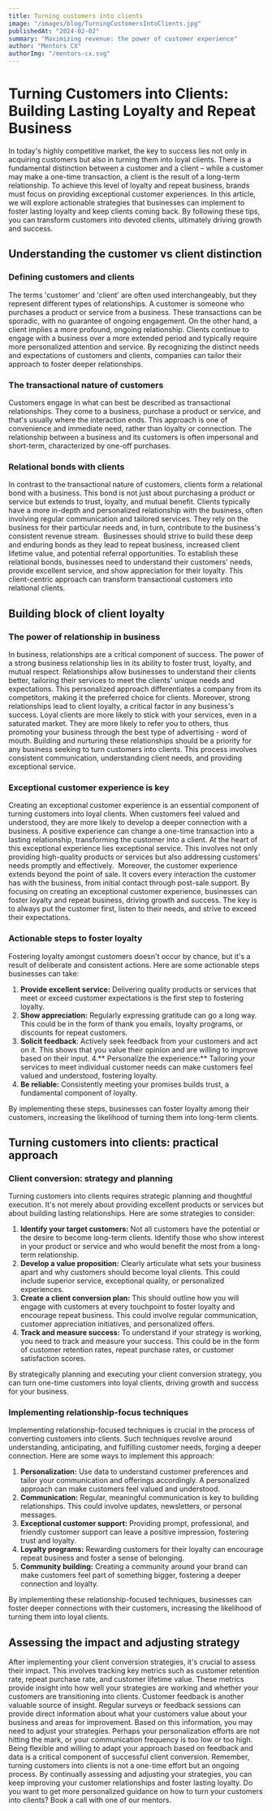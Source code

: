 ```yaml
---
title: Turning customers into clients
image: "/images/blog/TurningCustomersIntoClients.jpg"
publishedAt: "2024-02-02"
summary: "Maximizing revenue: the power of customer experience"
author: "Mentors CX"
authorImg: "/mentors-cx.svg"
---
```


# Turning Customers into Clients: Building Lasting Loyalty and Repeat Business

In today's highly competitive market, the key to success lies not only in acquiring customers but also in turning them into loyal clients. There is a fundamental distinction between a customer and a client – while a customer may make a one-time transaction, a client is the result of a long-term relationship. To achieve this level of loyalty and repeat business, brands must focus on providing exceptional customer experiences. In this article, we will explore actionable strategies that businesses can implement to foster lasting loyalty and keep clients coming back. By following these tips, you can transform customers into devoted clients, ultimately driving growth and success.

## Understanding the customer vs client distinction

### Defining customers and clients

The terms 'customer' and 'client' are often used interchangeably, but they represent different types of relationships. A customer is someone who purchases a product or service from a business. These transactions can be sporadic, with no guarantee of ongoing engagement. On the other hand, a client implies a more profound, ongoing relationship. Clients continue to engage with a business over a more extended period and typically require more personalized attention and service. By recognizing the distinct needs and expectations of customers and clients, companies can tailor their approach to foster deeper relationships.

### The transactional nature of customers

Customers engage in what can best be described as transactional relationships. They come to a business, purchase a product or service, and that's usually where the interaction ends. This approach is one of convenience and immediate need, rather than loyalty or connection. The relationship between a business and its customers is often impersonal and short-term, characterized by one-off purchases.

### Relational bonds with clients

In contrast to the transactional nature of customers, clients form a relational bond with a business. This bond is not just about purchasing a product or service but extends to trust, loyalty, and mutual benefit. Clients typically have a more in-depth and personalized relationship with the business, often involving regular communication and tailored services. They rely on the business for their particular needs and, in turn, contribute to the business's consistent revenue stream. 
Businesses should strive to build these deep and enduring bonds as they lead to repeat business, increased client lifetime value, and potential referral opportunities. To establish these relational bonds, businesses need to understand their customers' needs, provide excellent service, and show appreciation for their loyalty. This client-centric approach can transform transactional customers into relational clients.

## Building block of client loyalty

### The power of relationship in business

In business, relationships are a critical component of success. The power of a strong business relationship lies in its ability to foster trust, loyalty, and mutual respect. Relationships allow businesses to understand their clients better, tailoring their services to meet the clients' unique needs and expectations. This personalized approach differentiates a company from its competitors, making it the preferred choice for clients.
Moreover, strong relationships lead to client loyalty, a critical factor in any business's success. Loyal clients are more likely to stick with your services, even in a saturated market. They are more likely to refer you to others, thus promoting your business through the best type of advertising - word of mouth. Building and nurturing these relationships should be a priority for any business seeking to turn customers into clients. This process involves consistent communication, understanding client needs, and providing exceptional service.

### Exceptional customer experience is key

Creating an exceptional customer experience is an essential component of turning customers into loyal clients. When customers feel valued and understood, they are more likely to develop a deeper connection with a business. A positive experience can change a one-time transaction into a lasting relationship, transforming the customer into a client. At the heart of this exceptional experience lies exceptional service. This involves not only providing high-quality products or services but also addressing customers' needs promptly and effectively. 
Moreover, the customer experience extends beyond the point of sale. It covers every interaction the customer has with the business, from initial contact through post-sale support. By focusing on creating an exceptional customer experience, businesses can foster loyalty and repeat business, driving growth and success. The key is to always put the customer first, listen to their needs, and strive to exceed their expectations.

### Actionable steps to foster loyalty

Fostering loyalty amongst customers doesn't occur by chance, but it's a result of deliberate and consistent actions. Here are some actionable steps businesses can take:

1. **Provide excellent service:** Delivering quality products or services that meet or exceed customer expectations is the first step to fostering loyalty.
2. **Show appreciation:** Regularly expressing gratitude can go a long way. This could be in the form of thank you emails, loyalty programs, or discounts for repeat customers.
3. **Solicit feedback**: Actively seek feedback from your customers and act on it. This shows that you value their opinion and are willing to improve based on their input. 4.** Personalize the experience:** Tailoring your services to meet individual customer needs can make customers feel valued and understood, fostering loyalty.
4. **Be reliable:** Consistently meeting your promises builds trust, a fundamental component of loyalty.

By implementing these steps, businesses can foster loyalty among their customers, increasing the likelihood of turning them into long-term clients.

## Turning customers into clients: practical approach

### Client conversion: strategy and planning

Turning customers into clients requires strategic planning and thoughtful execution. It's not merely about providing excellent products or services but about building lasting relationships. Here are some strategies to consider:

1. **Identify your target customers:** Not all customers have the potential or the desire to become long-term clients. Identify those who show interest in your product or service and who would benefit the most from a long-term relationship.
2. **Develop a value proposition:** Clearly articulate what sets your business apart and why customers should become loyal clients. This could include superior service, exceptional quality, or personalized experiences.
3. **Create a client conversion plan:** This should outline how you will engage with customers at every touchpoint to foster loyalty and encourage repeat business. This could involve regular communication, customer appreciation initiatives, and personalized offers.
4. **Track and measure success:** To understand if your strategy is working, you need to track and measure your success. This could be in the form of customer retention rates, repeat purchase rates, or customer satisfaction scores.

By strategically planning and executing your client conversion strategy, you can turn one-time customers into loyal clients, driving growth and success for your business.

### Implementing relationship-focus techniques

Implementing relationship-focused techniques is crucial in the process of converting customers into clients. Such techniques revolve around understanding, anticipating, and fulfilling customer needs, forging a deeper connection. Here are some ways to implement this approach:

1. **Personalization:** Use data to understand customer preferences and tailor your communication and offerings accordingly. A personalized approach can make customers feel valued and understood.
2. **Communication:** Regular, meaningful communication is key to building relationships. This could involve updates, newsletters, or personal messages.
3. **Exceptional customer support:** Providing prompt, professional, and friendly customer support can leave a positive impression, fostering trust and loyalty.
4. **Loyalty programs:** Rewarding customers for their loyalty can encourage repeat business and foster a sense of belonging.
5. **Community building:** Creating a community around your brand can make customers feel part of something bigger, fostering a deeper connection and loyalty.

By implementing these relationship-focused techniques, businesses can foster deeper connections with their customers, increasing the likelihood of turning them into loyal clients.

## Assessing the impact and adjusting strategy

After implementing your client conversion strategies, it's crucial to assess their impact. This involves tracking key metrics such as customer retention rate, repeat purchase rate, and customer lifetime value. These metrics provide insight into how well your strategies are working and whether your customers are transitioning into clients.
Customer feedback is another valuable source of insight. Regular surveys or feedback sessions can provide direct information about what your customers value about your business and areas for improvement.
Based on this information, you may need to adjust your strategies. Perhaps your personalization efforts are not hitting the mark, or your communication frequency is too low or too high. Being flexible and willing to adapt your approach based on feedback and data is a critical component of successful client conversion.
Remember, turning customers into clients is not a one-time effort but an ongoing process. By continually assessing and adjusting your strategies, you can keep improving your customer relationships and foster lasting loyalty.
Do you want to get more personalized guidance on how to turn your customers into clients? Book a call with one of our mentors.
